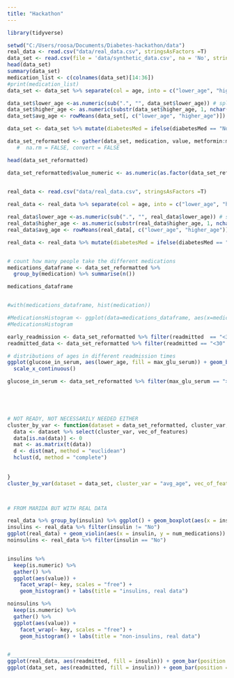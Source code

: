 ```yaml
---
title: "Hackathon"
---
```



```r
library(tidyverse)

setwd("C:/Users/roosa/Documents/Diabetes-hackathon/data")
real_data <- read.csv("data/real_data.csv", stringsAsFactors =T)
data_set <- read.csv(file = 'data/synthetic_data.csv', na = 'No', stringsAsFactors = T)
head(data_set)
summary(data_set) 
medication_list <- c(colnames(data_set)[14:36])
#print(medication_list)
data_set <- data_set %>% separate(col = age, into = c("lower_age", "higher_age"), sep = "-")

data_set$lower_age <-as.numeric(sub(".", "", data_set$lower_age)) # split ages 
data_set$higher_age <- as.numeric(substr(data_set$higher_age, 1, nchar(data_set$higher_age)-1))
data_set$avg_age <- rowMeans(data_set[, c("lower_age", "higher_age")]) # create column with the avg age

data_set <- data_set %>% mutate(diabetesMed = ifelse(diabetesMed == "No", 0,1)) # modify diabetesMed to 0/1 instead of Yes/No

data_set_reformatted <- gather(data_set, medication, value, metformin:metformin.pioglitazone, na.rm = TRUE)
   #  na.rm = FALSE, convert = FALSE 

head(data_set_reformatted)  

data_set_reformatted$value_numeric <- as.numeric(as.factor(data_set_reformatted))
                                                            

```

```r
real_data <- read.csv("data/real_data.csv", stringsAsFactors =T)

real_data <- real_data %>% separate(col = age, into = c("lower_age", "higher_age"), sep = "-")

real_data$lower_age <-as.numeric(sub(".", "", real_data$lower_age)) # split ages 
real_data$higher_age <- as.numeric(substr(real_data$higher_age, 1, nchar(real_data$higher_age)-1))
real_data$avg_age <- rowMeans(real_data[, c("lower_age", "higher_age")]) # create column with the avg age

real_data <- real_data %>% mutate(diabetesMed = ifelse(diabetesMed == "No", 0,1)) # modify diabetesMed to 0/1 instead of Yes/No



```


```r
# count how many people take the different medications 
medications_dataframe <- data_set_reformatted %>%  
  group_by(medication) %>% summarise(n()) 

medications_dataframe 


#with(medications_dataframe, hist(medication))

#MedicationsHistogram <- ggplot(data=medications_dataframe, aes(x=medications_dataframe$medication, y=medications_dataframe$n())) + geom_bar()
#MedicationsHistogram

```


```r

early_readmission <- data_set_reformatted %>% filter(readmitted  == "<30")
readmitted_data <- data_set_reformatted %>% filter(readmitted == "<30" | readmitted == ">30")

# distributions of ages in different readmission times
ggplot(glucose_in_serum, aes(lower_age, fill = max_glu_serum)) + geom_bar(position = "dodge") +
  scale_x_continuous()

glucose_in_serum <- data_set_reformatted %>% filter(max_glu_serum == ">200" | max_glu_serum == ">300" | max_glu_serum == "Norm")



 
```

```r
# NOT READY, NOT NECESSARILY NEEDED EITHER
cluster_by_var <- function(dataset = data_set_reformatted, cluster_var, vec_of_features){
  data <- dataset %>% select(cluster_var, vec_of_features)
  data[is.na(data)] <- 0
  mat <- as.matrix(t(data))
  d <- dist(mat, method = "euclidean")
  hclust(d, method = "complete")
  
  
}
cluster_by_var(dataset = data_set, cluster_var = "avg_age", vec_of_features = medication_list)




```

```r
# FROM MARIDA BUT WITH REAL DATA

real_data %>% group_by(insulin) %>% ggplot() + geom_boxplot(aes(x = insulin,y = time_in_hospital))
insulins <- real_data %>% filter(insulin != "No")
ggplot(real_data) + geom_violin(aes(x = insulin, y = num_medications))
noinsulins <- real_data %>% filter(insulin == "No")


insulins %>%
  keep(is.numeric) %>% 
  gather() %>% 
  ggplot(aes(value)) +
    facet_wrap(~ key, scales = "free") +
    geom_histogram() + labs(title = "insulins, real data")

noinsulins %>%
  keep(is.numeric) %>% 
  gather() %>% 
  ggplot(aes(value)) +
    facet_wrap(~ key, scales = "free") +
    geom_histogram() + labs(title = "non-insulins, real data")


#_____________________________
ggplot(real_data, aes(readmitted, fill = insulin)) + geom_bar(position = "fill")  # readmitted with insulin information --> REAL DATA
ggplot(data_set, aes(readmitted, fill = insulin)) + geom_bar(position = "fill")  # readmitted with insulin information --> SYNTH DATA





```



